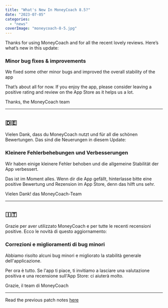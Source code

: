 ```yaml
---
title: "What's New In MoneyCoach 8.5?"
date: "2023-07-05"
categories: 
  - "news"
coverImage: "moneycoach-8-5.jpg"
---
```

Thanks for using MoneyCoach and for all the recent lovely reviews. Here’s what’s new in this update:

### Minor bug fixes & improvements
We fixed some other minor bugs and improved the overall stability of the app

That’s about all for now. If you enjoy the app, please consider leaving a positive rating and review on the App Store as it helps us a lot.

Thanks,
the MoneyCoach team

* * *
## 🇩🇪

Vielen Dank, dass du MoneyCoach nutzt und für all die schönen Bewertungen. Das sind die Neuerungen in diesem Update:

### Kleinere Fehlerbehebungen und Verbesserungen
Wir haben einige kleinere Fehler behoben und die allgemeine Stabilität der App verbessert.

Das ist im Moment alles. Wenn dir die App gefällt, hinterlasse bitte eine positive Bewertung und Rezension im App Store, denn das hilft uns sehr.

Vielen Dank!
das MoneyCoach-Team

* * *
## 🇮🇹

Grazie per aver utilizzato MoneyCoach e per tutte le recenti recensioni positive. Ecco le novità di questo aggiornamento:

### Correzioni e miglioramenti di bug minori
Abbiamo risolto alcuni bug minori e migliorato la stabilità generale dell'applicazione.

Per ora è tutto. Se l'app ti piace, ti invitiamo a lasciare una valutazione positiva e una recensione sull'App Store: ci aiuterà molto.

Grazie,
il team di MoneyCoach
* * *

Read the previous patch notes [here](/blog/whats-new-in-moneycoach-8-4-7)